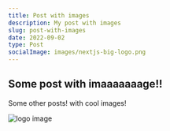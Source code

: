 ```yaml
---
title: Post with images
description: My post with images
slug: post-with-images
date: 2022-09-02
type: Post
socialImage: images/nextjs-big-logo.png
---
```


## Some post with imaaaaaaage!!

Some other posts! with cool images!

![logo image](../src/nextjs-big-logo.png)
